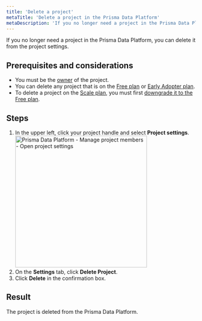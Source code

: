 ```yaml
---
title: 'Delete a project'
metaTitle: 'Delete a project in the Prisma Data Platform'
metaDescription: 'If you no longer need a project in the Prisma Data Platform, you can delete it from the project settings.'
---
```


<TopBlock>

If you no longer need a project in the Prisma Data Platform, you can delete it from the project settings.

</TopBlock>

## Prerequisites and considerations

* You must be the [owner](/data-platform/members/user-roles) of the project.
* You can delete any project that is on the [Free plan](/data-platform/billing/plans-and-quotas#strongfreestrong-plan) or [Early Adopter plan](/data-platform/billing/early-adopter-plan).
* To delete a project on the [Scale plan](/data-platform/billing/plans-and-quotas#strongscalestrong-plan), you must first [downgrade it to the Free plan](/data-platform/billing/manage-plans#downgrade-to-free-plan).

## Steps

1. In the upper left, click your project handle and select **Project settings**.
    <img
        src="https://res.cloudinary.com/prismaio/image/upload/v1666365936/docs/pdp/manage-project-members/manage-project-members-01-open-project-settings_cptcki.png"
        alt="Prisma Data Platform - Manage project members - Open project settings"
        width="350px"
    />
2. On the **Settings** tab, click **Delete Project**.
3. Click **Delete** in the confirmation box.

## Result

The project is deleted from the Prisma Data Platform.